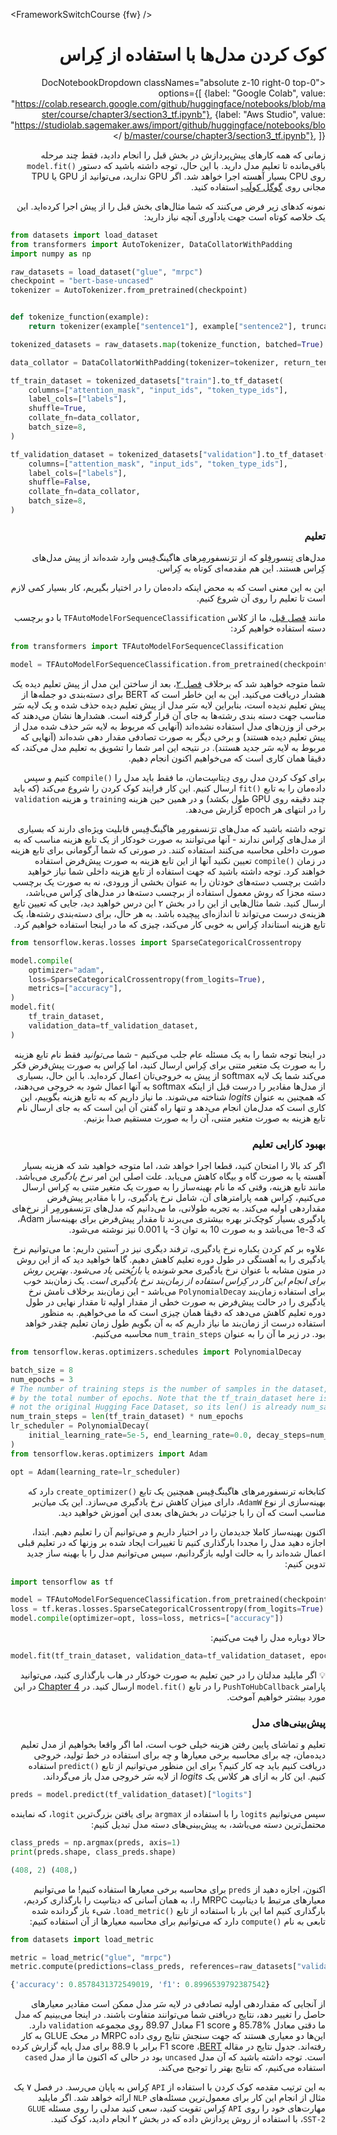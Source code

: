 <FrameworkSwitchCourse {fw} />

<div dir="rtl">

# کوک کردن مدل‌ها با استفاده از کِراس


<DocNotebookDropdown
  classNames="absolute z-10 right-0 top-0"
  options={[
    {label: "Google Colab", value: "https://colab.research.google.com/github/huggingface/notebooks/blob/master/course/chapter3/section3_tf.ipynb"},
    {label: "Aws Studio", value: "https://studiolab.sagemaker.aws/import/github/huggingface/notebooks/blob/master/course/chapter3/section3_tf.ipynb"},
]} />

زمانی که همه کارهای پیش‌پردازش در بخش قبل را انجام دادید، فقط چند مرحله با‌قی‌مانده تا تعلیم مدل دارید. با این حال، توجه داشته باشید که دستور <span dir="ltr">`model.fit()`</span> روی CPU بسیار آهسته اجرا خواهد شد. اگر GPU ندارید، می‌توانید از GPU یا TPU مجانی روی [گوگل کولَب](https://colab.research.google.com/) استفاده کنید.

نمونه کدهای زیر فرض می‌کنند که شما مثال‌های بخش قبل را از پیش اجرا کرده‌اید. این یک خلاصه کوتاه است جهت یادآوری آنچه نیاز دارید:

<div dir="ltr">

```py
from datasets import load_dataset
from transformers import AutoTokenizer, DataCollatorWithPadding
import numpy as np

raw_datasets = load_dataset("glue", "mrpc")
checkpoint = "bert-base-uncased"
tokenizer = AutoTokenizer.from_pretrained(checkpoint)


def tokenize_function(example):
    return tokenizer(example["sentence1"], example["sentence2"], truncation=True)

tokenized_datasets = raw_datasets.map(tokenize_function, batched=True)

data_collator = DataCollatorWithPadding(tokenizer=tokenizer, return_tensors="tf")

tf_train_dataset = tokenized_datasets["train"].to_tf_dataset(
    columns=["attention_mask", "input_ids", "token_type_ids"],
    label_cols=["labels"],
    shuffle=True,
    collate_fn=data_collator,
    batch_size=8,
)

tf_validation_dataset = tokenized_datasets["validation"].to_tf_dataset(
    columns=["attention_mask", "input_ids", "token_type_ids"],
    label_cols=["labels"],
    shuffle=False,
    collate_fn=data_collator,
    batch_size=8,
)
```

</div>

### تعلیم

مدل‌های تِنسورفِلو که از ترَنسفورمِرهای هاگینگ‌فِیس وارد شده‌اند از پیش مدل‌های کِراس هستند. این هم مقدمه‌ای کوتاه به کِراس.


<Youtube id="rnTGBy2ax1c"/>

این به این معنی است که به محض اینکه داده‌مان را در اختیار بگیریم، کار بسیار کمی لازم است تا تعلیم را روی آن شروع کنیم.

<Youtube id="AUozVp78dhk"/>

مانند [فصل قبل](/course/chapter2)، ما از کلاس `TFAutoModelForSequenceClassification` با دو برچسب دسته استفاده خواهیم کرد:

<div dir="ltr">

```py
from transformers import TFAutoModelForSequenceClassification

model = TFAutoModelForSequenceClassification.from_pretrained(checkpoint, num_labels=2)
```

</div>

شما متوجه خواهید شد که برخلاف [فصل ۲](/course/chapter2)، بعد از ساختن این مدل از پیش‌ تعلیم دیده یک هشدار دریافت می‌کنید. این به این خاطر است که BERT برای دسته‌بندی دو جمله‌ها از پیش‌ تعلیم ندیده است، بنابراین لایه سَر مدل از پیش‌ تعلیم دیده حذف شده و یک لایه سَر مناسب جهت دسته بندی رشته‌‌‌ها به جای آن قرار گرفته است. هشدارها نشان می‌دهند که برخی از وزن‌های مدل استفاده نشده‌اند (آنهایی که مربوط به لایه‌ سَر حذف شده مدل از پیش تعلیم دیده هستند) و برخی دیگر به صورت تصادفی مقدار‌ دهی شده‌‌اند (آنهایی که مربوط به لایه‌ سَر جدید هستند). در نتیجه این امر شما را تشویق به تعلیم مدل می‌کند، که دقیقا همان کاری است که می‌خواهیم اکنون انجام دهیم.

برای کوک‌ کردن مدل روی دِیتاسِت‌مان، ما فقط باید مدل را <span dir="ltr">`compile()`</span> کنیم و سپس داده‌مان را به تابع <span dir="ltr">`fit()`</span> ارسال کنیم. این کار فرایند کوک‌ کردن را شروع می‌کند (که باید چند دقیقه روی GPU طول بکشد) و در همین حین هزینه `training` و هزینه `validation` را در انتهای هر epoch گزارش می‌دهد.

<Tip>

توجه داشته باشید که مدل‌های ترَنسفورمِر هاگینگ‌فِیس قابلیت ویژه‌ای دارند که بسیاری از مدل‌های کِراس ندارند - آنها می‌توانند به صورت خودکار از یک تابع هزینه مناسب که به صورت داخلی محاسبه می‌کنند استفاده کنند. در صورتی که شما آرگومانی برای تابع هزینه در زمان <span dir="ltr">`compile()`</span> تعیین نکنید آنها از این تابع هزینه به صورت پیش‌فرض استفاده خواهند کرد. توجه داشته باشید که جهت استفاده از تابع هزینه داخلی شما نیاز خواهید داشت برچسب دسته‌های خودتان را به عنوان بخشی از ورودی، نه به صورت یک برچسب دسته مجزا که روش معمول استفاده از برچسب دسته‌ها در مدل‌های کِراس می‌باشد، ارسال کنید. شما مثال‌هایی از این را در بخش ۲ این درس خواهید دید، جایی که تعیین تابع هزینه‌ی درست می‌تواند تا اندازه‌ای پیچیده باشد. به هر حال، برای دسته‌بندی رشته‌‌‌ها، یک تابع هزینه استانداد کِراس به خوبی کار می‌کند، چیزی که ما در اینجا استفاده خواهیم کرد.

</Tip>

<div dir="ltr">

```py
from tensorflow.keras.losses import SparseCategoricalCrossentropy

model.compile(
    optimizer="adam",
    loss=SparseCategoricalCrossentropy(from_logits=True),
    metrics=["accuracy"],
)
model.fit(
    tf_train_dataset,
    validation_data=tf_validation_dataset,
)
```

</div>

<Tip warning={true}>

در اینجا توجه شما را به یک مسئله عام جلب می‌کنیم - شما *می‌توانید* فقط نام تابع هزینه را به صورت یک متغیر متنی برای کِراس ارسال کنید، اما کِراس به صورت پیش‌فرض فکر می‌کند شما یک لایه softmax از پیش به خروجی‌تان اعمال کرده‌اید. با این حال، بسیاری از مدل‌ها مقادیر را درست قبل از اینکه softmax به آنها اعمال شود به خروجی می‌دهند، که همچنین به عنوان *logits* شناخته می‌شوند. ما نیاز داریم که به تابع هزینه بگوییم، این کاری است که مدل‌مان انجام می‌دهد و تنها راه گفتن آن این است که به جای ارسال نام تابع هزینه به صورت متغیر متنی، آن را به صورت مستقیم صدا بزنیم.

</Tip>


### بهبود کارایی تعلیم

<Youtube id="cpzq6ESSM5c"/>

اگر کد بالا را امتحان کنید، قطعا اجرا خواهد شد، اما متوجه خواهید شد که هزینه بسیار آهسته یا به صورت گاه و بیگاه کاهش می‌یابد. علت اصلی این امر *نرخ یادگیری* می‌باشد. مانند تابع هزینه، وقتی که ما نام بهینه‌ساز را به صورت یک متغیر متنی به کِراس ارسال می‌کنیم، کِراس همه پارامترهای آن، شامل نرخ یادگیری، را با مقادیر پیش‌فرض مقداردهی اولیه می‌کند. به تجربه طولانی، ما می‌دانیم که مدل‌های ترَنسفورمِر از نرخ‌های یادگیری بسیار کوچک‌تر بهره بیشتری می‌برند تا مقدار پیش‌فرض برای بهینه‌ساز Adam، که <span dir="ltr">1e-3</span> می‌باشد و به صورت‌ 10 به توان <span dir="ltr">-3</span> یا 0.001 نیز نوشته می‌شود.

علاوه بر کم کردن یکباره نرخ یادگیری، ترفند دیگری نیز در آستین داریم: ما می‌توانیم نرخ یادگیری را به آهستگی در طول دوره تعلیم کاهش دهیم. گاها خواهید دید که از این روش در متون مشابه با عنوان نرخ یادگیری *محو شونده* یا *بازپُختی یاد می‌شود. بهترین روش برای انجام این کار در کِراس استفاده از *زمان‌بند نرخ یادگیری* است.* یک زمان‌بند خوب برای استفاده زمان‌بند `PolynomialDecay` می‌باشد - این زمان‌بند برخلاف نامش نرخ یادگیری را در حالت پیش‌فرض به صورت خطی از مقدار اولیه تا مقدار نهایی  در طول دوره تعلیم کاهش می‌دهد که دقیقا همان چیزی است که ما می‌خواهیم. به منظور استفاده درست از زمان‌بند ما نیاز داریم که به آن بگویم طول زمان تعلیم چقدر خواهد بود. در زیر ما آن را به عنوان `num_train_steps` محاسبه می‌کنیم.  

<div dir="ltr">

```py
from tensorflow.keras.optimizers.schedules import PolynomialDecay

batch_size = 8
num_epochs = 3
# The number of training steps is the number of samples in the dataset, divided by the batch size then multiplied
# by the total number of epochs. Note that the tf_train_dataset here is a batched tf.data.Dataset,
# not the original Hugging Face Dataset, so its len() is already num_samples // batch_size.
num_train_steps = len(tf_train_dataset) * num_epochs
lr_scheduler = PolynomialDecay(
    initial_learning_rate=5e-5, end_learning_rate=0.0, decay_steps=num_train_steps
)
from tensorflow.keras.optimizers import Adam

opt = Adam(learning_rate=lr_scheduler)
```

</div>

<Tip>

کتابخانه ترنسفورمرهای هاگینگ‌فِیس همچنین یک تابع <span dir="ltr">`create_optimizer()`</span> دارد که بهینه‌سازی از نوع `AdamW`، دارای میزان کاهش نرخ یادگیری می‌سازد. این یک میان‌بر مناسب است که آن‌ را با جزئیات در بخش‌های بعدی این آموزش خواهید دید.

</Tip>

اکنون بهینه‌ساز کاملا جدیدمان را در اختیار داریم و می‌توانیم آن را تعلیم دهیم. ابتدا، اجازه دهید مدل را مجددا بارگذاری کنیم تا تغییرات ایجاد شده بر وزنها که در تعلیم قبلی اعمال شده‌اند را به حالت اولیه بازگردانیم، سپس می‌توانیم مدل را با بهینه ساز جدید تدوین کنیم: 

<div dir="ltr">

```py
import tensorflow as tf

model = TFAutoModelForSequenceClassification.from_pretrained(checkpoint, num_labels=2)
loss = tf.keras.losses.SparseCategoricalCrossentropy(from_logits=True)
model.compile(optimizer=opt, loss=loss, metrics=["accuracy"])
```

</div>

حالا دوباره مدل را فیت می‌کنیم:

<div dir="ltr">

```py
model.fit(tf_train_dataset, validation_data=tf_validation_dataset, epochs=3)
```

</div>

<Tip>

💡 اگر مایلید مدلتان را در حین تعلیم به صورت خودکار در هاب بارگذاری کنید، می‌توانید پارامتر `PushToHubCallback` را در تابع <span dir="ltr">`model.fit()`</span> ارسال کنید. در [Chapter 4](/course/chapter4/3) در این مورد بیشتر خواهیم آموخت. 

</Tip>

### پیش‌بینی‌های مدل

<Youtube id="nx10eh4CoOs"/>

تعلیم و تماشای پایین رفتن هزینه خیلی خوب است، اما اگر واقعا بخواهیم از مدل تعلیم دیده‌مان، چه برای محاسبه برخی معیار‌ها و چه برای استفاده در خط تولید، خروجی دریافت کنیم باید چه کار کنیم؟ برای این منظور می‌توانیم از تابع <span dir="ltr">`predict()`</span> استفاده کنیم. این کار به ازای هر کلاس یک  *logits* از لایه‌ سَر خروجی مدل باز می‌گرداند.


<div dir="ltr">

```py
preds = model.predict(tf_validation_dataset)["logits"]
```

</div>

سپس می‌توانیم `logits` را با استفاده از `argmax` برای یافتن بزرگ‌ترین `logit`، که نماینده محتمل‌ترین دسته می‌باشد، به پیش‌بینی‌های دسته مدل تبدیل کنیم:

<div dir="ltr">

```py
class_preds = np.argmax(preds, axis=1)
print(preds.shape, class_preds.shape)
```

</div>

<div dir="ltr">

```python out
(408, 2) (408,)
```

</div>

اکنون، اجازه دهید از `preds` برای محاسبه برخی معیارها استفاده کنیم! ما می‌توانیم معیارهای مرتبط با دیتاسِت MRPC را، به همان آسانی که دیتاسِت را بارگذاری کردیم، بارگذاری کنیم اما این بار با استفاده از تابع <span dir="ltr">`load_metric()`</span>. شیء باز گردانده شده تابعی به نام <span dir="ltr">`compute()`</span> دارد که می‌توانیم برای محاسبه معیارها از آن استفاده کنیم:

<div dir="ltr">

```py
from datasets import load_metric

metric = load_metric("glue", "mrpc")
metric.compute(predictions=class_preds, references=raw_datasets["validation"]["label"])
```

</div>

<div dir="ltr">

```python out
{'accuracy': 0.8578431372549019, 'f1': 0.8996539792387542}
```

</div>

از آنجایی که مقداردهی اولیه تصادفی در لایه‌ سَر مدل ممکن است مقادیر معیارهای حاصل را تغییر دهد، نتایج دریافتی شما می‌توانند متفاوت باشند. در اینجا می‌بینیم که مدل ما دقتی معادل <span dir="ltr">85.78%</span> و <span dir="ltr">F1 score</span> معادل <span dir="ltr">89.97</span> روی مجموعه `validation` دارد. این‌‌ها دو معیاری هستند که جهت سنجش نتایج روی داده MRPC در محک GLUE به کار رفته‌اند. جدول نتایج در مقاله [BERT](https://arxiv.org/pdf/1810.04805.pdf)، <span dir="ltr">F1 score</span> برابر با <span dir="ltr">88.9</span> برای مدل پایه گزارش کرده است. توجه داشته باشید که آن مدل `uncased` بود در حالی که اکنون ما از مدل `cased` استفاده می‌کنیم، که نتایج بهتر را توجیح می‌کند.

به این ترتیب مقدمه کوک کردن با استفاده از `API` کِراس به پایان می‌رسد. در فصل ۷ یک مثال از انجام این کار برای معمول‌ترین مسئله‌های `NLP` ارائه خواهد شد. اگر مایلید مهارت‌های خود را روی `API` کِراس تقویت کنید، سعی کنید مدلی را روی مسئله `GLUE SST-2`، با استفاده از روش پردازش داده‌ که در بخش ۲ انجام دادید، کوک کنید.

</div>